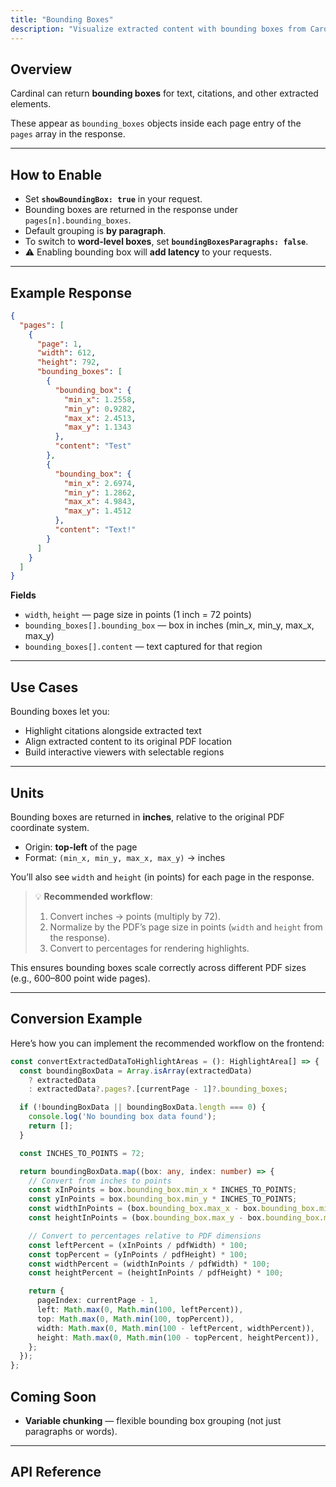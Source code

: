 ```yaml
---
title: "Bounding Boxes"
description: "Visualize extracted content with bounding boxes from Cardinal."
---
```


## Overview

Cardinal can return **bounding boxes** for text, citations, and other extracted elements.  

These appear as `bounding_boxes` objects inside each page entry of the `pages` array in the response.

---

## How to Enable

- Set **`showBoundingBox: true`** in your request.  
- Bounding boxes are returned in the response under `pages[n].bounding_boxes`.  
- Default grouping is **by paragraph**.  
- To switch to **word-level boxes**, set **`boundingBoxesParagraphs: false`**.
- ⚠️ Enabling bounding box will **add latency** to your requests.  

---

## Example Response 

```json 
{
  "pages": [
    {
      "page": 1,
      "width": 612,
      "height": 792,
      "bounding_boxes": [
        {
          "bounding_box": {
            "min_x": 1.2558,
            "min_y": 0.9282,
            "max_x": 2.4513,
            "max_y": 1.1343
          },
          "content": "Test"
        },
        {
          "bounding_box": {
            "min_x": 2.6974,
            "min_y": 1.2862,
            "max_x": 4.9843,
            "max_y": 1.4512
          },
          "content": "Text!"
        }
      ]
    }
  ]
}
```

**Fields**
- `width`, `height` — page size in points (1 inch = 72 points)
- `bounding_boxes[].bounding_box` — box in inches (min_x, min_y, max_x, max_y)
- `bounding_boxes[].content` — text captured for that region

---

## Use Cases

Bounding boxes let you:

- Highlight citations alongside extracted text  
- Align extracted content to its original PDF location  
- Build interactive viewers with selectable regions  

---

## Units

Bounding boxes are returned in **inches**, relative to the original PDF coordinate system.

- Origin: **top-left** of the page  
- Format: `(min_x, min_y, max_x, max_y)` → inches  

You’ll also see `width` and `height` (in points) for each page in the response.  

> 💡 **Recommended workflow**:  
> 1. Convert inches → points (multiply by 72).  
> 2. Normalize by the PDF’s page size in points (`width` and `height` from the response).  
> 3. Convert to percentages for rendering highlights.  

This ensures bounding boxes scale correctly across different PDF sizes (e.g., 600–800 point wide pages).

---

## Conversion Example

Here’s how you can implement the recommended workflow on the frontend:

```ts
const convertExtractedDataToHighlightAreas = (): HighlightArea[] => {
  const boundingBoxData = Array.isArray(extractedData)
    ? extractedData
    : extractedData?.pages?.[currentPage - 1]?.bounding_boxes;

  if (!boundingBoxData || boundingBoxData.length === 0) {
    console.log('No bounding box data found');
    return [];
  }

  const INCHES_TO_POINTS = 72;

  return boundingBoxData.map((box: any, index: number) => {
    // Convert from inches to points
    const xInPoints = box.bounding_box.min_x * INCHES_TO_POINTS;
    const yInPoints = box.bounding_box.min_y * INCHES_TO_POINTS;
    const widthInPoints = (box.bounding_box.max_x - box.bounding_box.min_x) * INCHES_TO_POINTS;
    const heightInPoints = (box.bounding_box.max_y - box.bounding_box.min_y) * INCHES_TO_POINTS;

    // Convert to percentages relative to PDF dimensions
    const leftPercent = (xInPoints / pdfWidth) * 100;
    const topPercent = (yInPoints / pdfHeight) * 100;
    const widthPercent = (widthInPoints / pdfWidth) * 100;
    const heightPercent = (heightInPoints / pdfHeight) * 100;

    return {
      pageIndex: currentPage - 1,
      left: Math.max(0, Math.min(100, leftPercent)),
      top: Math.max(0, Math.min(100, topPercent)),
      width: Math.max(0, Math.min(100 - leftPercent, widthPercent)),
      height: Math.max(0, Math.min(100 - topPercent, heightPercent)),
    };
  });
};
```

## Coming Soon
- **Variable chunking** — flexible bounding box grouping (not just paragraphs or words).

---

## API Reference

<Card title="Process File API" href="api-reference/endpoint/process" icon="code" />